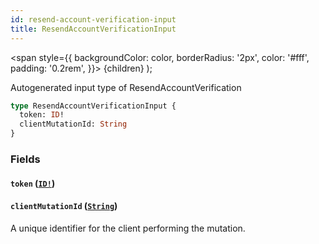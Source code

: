 ```yaml
---
id: resend-account-verification-input
title: ResendAccountVerificationInput
---
```


<span
style={{
      backgroundColor: color,
      borderRadius: '2px',
      color: '#fff',
      padding: '0.2rem',
    }}>
{children}
</span>
);

Autogenerated input type of ResendAccountVerification

```graphql
type ResendAccountVerificationInput {
  token: ID!
  clientMutationId: String
}
```

### Fields

#### `token` ([`ID!`](/docs/api/scalars/id))

#### `clientMutationId` ([`String`](/docs/api/scalars/string))

A unique identifier for the client performing the mutation.
